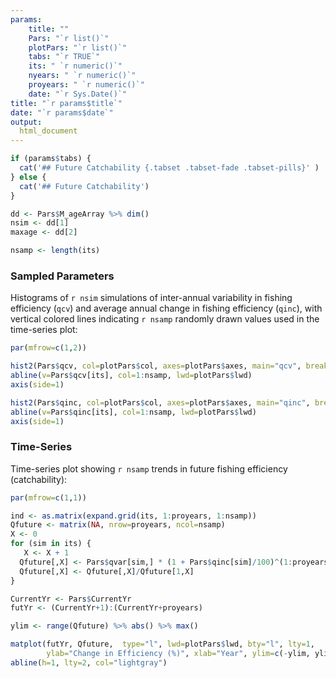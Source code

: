 ```yaml
---
params: 
    title: ""
    Pars: "`r list()`"
    plotPars: "`r list()`"
    tabs: "`r TRUE`"
    its: " `r numeric()`"
    nyears: " `r numeric()`"
    proyears: " `r numeric()`"
    date: "`r Sys.Date()`"
title: "`r params$title`"
date: "`r params$date`"
output:
  html_document
---
```



```r
if (params$tabs) {
  cat('## Future Catchability {.tabset .tabset-fade .tabset-pills}' )
} else {
  cat('## Future Catchability')
}

dd <- Pars$M_ageArray %>% dim()
nsim <- dd[1]
maxage <- dd[2]

nsamp <- length(its)
```

### Sampled Parameters
Histograms of `r nsim` simulations of inter-annual variability in fishing efficiency (`qcv`) and average annual change in fishing efficiency (`qinc`), with vertical colored lines indicating `r nsamp` randomly drawn values used in the time-series plot:

```r
par(mfrow=c(1,2))

hist2(Pars$qcv, col=plotPars$col, axes=plotPars$axes, main="qcv", breaks=plotPars$breaks)
abline(v=Pars$qcv[its], col=1:nsamp, lwd=plotPars$lwd)
axis(side=1) 

hist2(Pars$qinc, col=plotPars$col, axes=plotPars$axes, main="qinc", breaks=plotPars$breaks)
abline(v=Pars$qinc[its], col=1:nsamp, lwd=plotPars$lwd)
axis(side=1)

```


### Time-Series
Time-series plot showing `r nsamp` trends in future fishing efficiency (catchability):
```r
par(mfrow=c(1,1))

ind <- as.matrix(expand.grid(its, 1:proyears, 1:nsamp))
Qfuture <- matrix(NA, nrow=proyears, ncol=nsamp)
X <- 0 
for (sim in its) {
   X <- X + 1 
  Qfuture[,X] <- Pars$qvar[sim,] * (1 + Pars$qinc[sim]/100)^(1:proyears)
  Qfuture[,X] <- Qfuture[,X]/Qfuture[1,X]
}

CurrentYr <- Pars$CurrentYr
futYr <- (CurrentYr+1):(CurrentYr+proyears)

ylim <- range(Qfuture) %>% abs() %>% max()

matplot(futYr, Qfuture,  type="l", lwd=plotPars$lwd, bty="l", lty=1,
        ylab="Change in Efficiency (%)", xlab="Year", ylim=c(-ylim, ylim))
abline(h=1, lty=2, col="lightgray")
```
